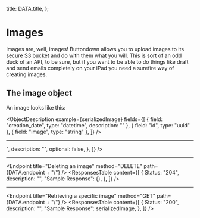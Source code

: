 
  title: DATA.title,
};



# Images

Images are, well, images! Buttondown allows you to upload images to its secure [S3](https://aws.amazon.com/s3/) bucket and do with them what you will. This is sort of an odd duck of an API, to be sure, but if you want to be able to do things like draft and send emails completely on your iPad you need a surefire way of creating images.

## The image object

An image looks like this:

<ObjectDescription
  example={serializedImage}
  fields={[
    { field: "creation_date", type: "datetime", description: "" },
    { field: "id", type: "uuid" },
    { field: "image", type: "string" },
  ]}
/>

<Endpoint title="Listing images" method="GET" path={DATA.endpoint} />
<ParametersTable
  content={[
    {
      parameter: "page",
      type: "string",
      description: "A page number within the paginated result set.",
      example: "",
      optional: true,
    },
  ]}
/>
<ResponsesTable
  content={[
    {
      Status: "200",
      description: "",
      "Sample Response": {
        count: 1,
        next: "foo",
        previous: null,
        results: [JSON.parse(serializedImage)],
      },
    },
  ]}
/>

---

<Endpoint title="Uploading a new image" method="POST" path={DATA.endpoint} />
<ParametersTable
  content={[
    {
      parameter: "image",
      type: "string <binary>",
      description: "",
      optional: false,
    },
  ]}
/>
<ResponsesTable
  content={[
    {
      Status: "201",
      description: "",
      "Sample Response": serializedImage,
    },
  ]}
/>

---

<Endpoint
  title="Deleting an image"
  method="DELETE"
  path={DATA.endpoint + "/<id>"}
/>
<ResponsesTable
  content={[
    {
      Status: "204",
      description: "",
      "Sample Response": {},
    },
  ]}
/>

---

<Endpoint
  title="Retrieving a specific image"
  method="GET"
  path={DATA.endpoint + "/<id>"}
/>
<ResponsesTable
  content={[
    {
      Status: "200",
      description: "",
      "Sample Response": serializedImage,
    },
  ]}
/>
